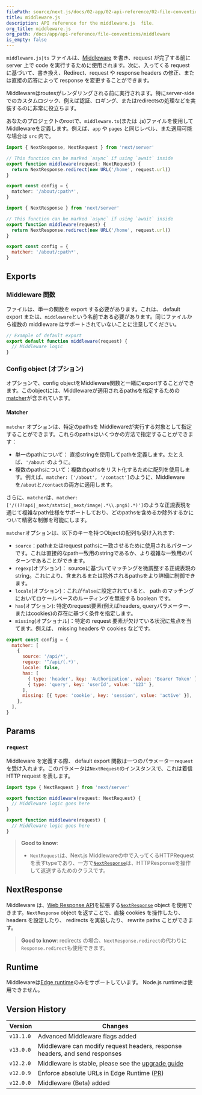 ```yaml
---
filePath: source/next.js/docs/02-app/02-api-reference/02-file-conventions/middleware.mdx
title: middleware.js
description: API reference for the middleware.js  file.
org_title: middleware.js
org_path: /docs/app/api-reference/file-conventions/middleware
is_empty: false
---
```


`middleware.js|ts` ファイルは、[Middleware](/ja/javascript/next.js/v14/02-app/01-building-your-application/01-routing/13-middleware) を書き、request が完了する前に server 上で code を実行するために使用されます。次に、入ってくる request に基づいて、書き換え、Redirect、request や response headers の修正、または直接の応答によって response を変更することができます。

Middlewareはroutesがレンダリングされる前に実行されます。特にserver-sideでのカスタムロジック、例えば認証、ロギング、またはredirectsの処理などを実装するのに非常に役立ちます。

あなたのプロジェクトのrootで、`middleware.ts`(または .js)ファイルを使用して Middlewareを定義します。例えば、`app` や `pages` と同じレベル、また適用可能な場合は `src` 内で。

```tsx:middleware.ts
import { NextResponse, NextRequest } from 'next/server'

// This function can be marked `async` if using `await` inside
export function middleware(request: NextRequest) {
  return NextResponse.redirect(new URL('/home', request.url))
}

export const config = {
  matcher: '/about/:path*',
}
```

```js:middleware.js
import { NextResponse } from 'next/server'

// This function can be marked `async` if using `await` inside
export function middleware(request) {
  return NextResponse.redirect(new URL('/home', request.url))
}

export const config = {
  matcher: '/about/:path*',
}
```

## Exports

### Middleware 関数

ファイルは、単一の関数を export する必要があります。これは、 default export または、`middleware`という名前である必要があります。同じファイルから複数の middleware はサポートされていないことに注意してください。

```js:middleware.js
// Example of default export
export default function middleware(request) {
  // Middleware logic
}
```

### Config object (オプション)

オプションで、config objectをMiddleware関数と一緒にexportすることができます。このobjectには、Middlewareが適用されるpathsを指定するための[matcher](#matcher)が含まれています。

#### Matcher

`matcher` オプションは、特定のpathsを Middlewareが実行する対象として指定することができます。これらのpathsはいくつかの方法で指定することができます：

- 単一のpathについて： 直接stringを使用してpathを定義します。たとえば、`'/about'`のように。
- 複数のpathsについて：複数のpathsをリスト化するために配列を使用します。例えば、`matcher: ['/about', '/contact']`のように、Middlewareを`/about`と`/contact`の両方に適用します。

さらに、`matcher`は、`matcher: ['/((?!api|_next/static|_next/image|.*\\.png$).*)']`のような正規表現を通じて複雑なpath仕様をサポートしており、どのpathsを含めるか除外するかについて精密な制御を可能にします。

`matcher`オプションは、以下のキーを持つObjectの配列も受け入れます:

- `source`：pathまたはrequest pathsに一致させるために使用されるパターンです。これは直接的なpath一致用のstringであるか、より複雑な一致用のパターンであることができます。
- `regexp`(オプション)： sourceに基づいてマッチングを微調整する正規表現のstring。これにより、含まれるまたは除外されるpathsをより詳細に制御できます。
- `locale`(オプション)：これが`false`に設定されていると、 path のマッチングにおいてロケールベースのルーティングを無視する boolean です。
- `has`(オプション): 特定のrequest要素(例えばheaders, queryパラメーター、またはcookies)の存在に基づく条件を指定します。
- `missing`(オプショナル)：特定の request 要素が欠けている状況に焦点を当てます。例えば、 missing headers や cookies などです。

```js:middleware.js
export const config = {
  matcher: [
    {
      source: '/api/*',
      regexp: '^/api/(.*)',
      locale: false,
      has: [
        { type: 'header', key: 'Authorization', value: 'Bearer Token' },
        { type: 'query', key: 'userId', value: '123' },
      ],
      missing: [{ type: 'cookie', key: 'session', value: 'active' }],
    },
  ],
}
```

## Params

### `request`

 Middleware を定義する際、 default export 関数は一つのパラメーター`request`を受け入れます。このパラメータは`NextRequest`のインスタンスで、これは着信 HTTP request を表します。

```tsx:middleware.ts
import type { NextRequest } from 'next/server'

export function middleware(request: NextRequest) {
  // Middleware logic goes here
}
```

```js:middleware.js
export function middleware(request) {
  // Middleware logic goes here
}
```

> **Good to know**:
>
> - `NextRequest`は、Next.js Middlewareの中で入ってくるHTTPRequestを表すtypeであり、一方で[`NextResponse`](#nextresponse)は、HTTPResponseを操作して返送するためのクラスです。

## NextResponse

 Middleware は、[Web Response API](https://developer.mozilla.org/en-US/docs/Web/API/Response)を拡張する[`NextResponse`](/ja/javascript/next.js/v14/02-app/01-building-your-application/01-routing/13-middleware#nextresponse) object を使用できます。`NextResponse` object を返すことで、直接 cookies を操作したり、 headers を設定したり、 redirects を実装したり、 rewrite paths ことができます。

> **Good to know**: redirects の場合、`NextResponse.redirect`の代わりに`Response.redirect`も使用できます。

## Runtime

Middlewareは[Edge runtime](/ja/javascript/next.js/v14/02-app/01-building-your-application/03-rendering/04-edge-and-nodejs-runtimes)のみをサポートしています。 Node.js runtimeは使用できません。

## Version History

| Version | Changes |
| --------- | --------------------------------------------------------------------------------------------- |
| `v13.1.0` | Advanced Middleware flags added |
| `v13.0.0` | Middleware can modify request headers, response headers, and send responses |
| `v12.2.0` | Middleware is stable, please see the [upgrade guide](/docs/messages/middleware-upgrade-guide) |
| `v12.0.9` | Enforce absolute URLs in Edge Runtime ([PR](https://github.com/vercel/next.js/pull/33410)) |
| `v12.0.0` | Middleware (Beta) added |
